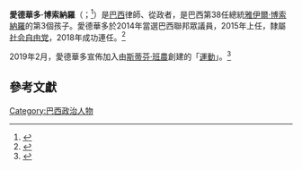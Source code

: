 '''愛德華多·博索納羅'''（{{lang-pt|Eduardo Nantes Bolsonaro}}；{{bd|1984年|7月10日|||catIdx=Bolsonaro}}<ref>{{Cite web |url=http://www2.camara.leg.br/deputados/pesquisa |title=Conheça os Deputados |website=Portal da Câmara dos Deputados |language=pt-br |access-date=2018-08-02 |archive-date=2020-04-12 |archive-url=https://web.archive.org/web/20200412121125/https://www2.camara.leg.br/deputados/pesquisa |dead-url=no }}</ref>）是[[巴西|巴西]]律師、從政者，是巴西第38任總統[[雅伊爾·博索納羅|雅伊爾·博索納羅]]的第3個孩子。愛德華多於2014年當選巴西聯邦眾議員，2015年上任，隸屬[[社会自由党_(巴西)|社会自由党]]，2018年成功連任。<ref>{{cite news|url=https://www.aljazeera.com/news/2018/10/brazil-elections-bolsonaro-haddad-181008000200334.html|2=|title=Bolsonaro and Haddad go to second round in presidential election|publisher=Al Jazeera|work=|accessdate=October 8, 2018|date=October 8, 2018|archive-date=2020-03-19|archive-url=https://web.archive.org/web/20200319093852/https://www.aljazeera.com/news/2018/10/brazil-elections-bolsonaro-haddad-181008000200334.html|dead-url=no}}</ref>

2019年2月，愛德華多宣佈加入由[[斯蒂芬·班農|斯蒂芬·班農]]創建的「[[運動_(民粹主義團體)|運動]]」。<ref>{{Cite news |url=https://www.voanews.com/americas/brazils-bolsonaro-us-cement-alliance-trump |title=Brazil's Bolsonaro in US to Cement Alliance With Trump |website=VOA |date=2019-03-17 |accessdate=2020-10-17 |archive-date=2020-12-05 |archive-url=https://web.archive.org/web/20201205043519/https://www.voanews.com/americas/brazils-bolsonaro-us-cement-alliance-trump |dead-url=no }}</ref>

==參考文獻==
{{reflist}}

[[Category:巴西政治人物|Category:巴西政治人物]]